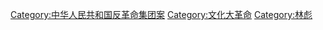 {{Catmore}}

[[Category:中华人民共和国反革命集团案|Category:中华人民共和国反革命集团案]]
[[Category:文化大革命|Category:文化大革命]]
[[Category:林彪|Category:林彪]]